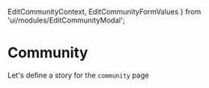   EditCommunityContext,
  EditCommunityFormValues
} from 'ui/modules/EditCommunityModal';



<Meta title="Pages|Community" component={Community}/>


# Community
Let's define a story for the `community` page

<Preview>
  <Story name="community page">
    <HeroCommunityContext.Provider value={heroContext}>
      <EditCommunityContext.Provider value={editProvider}>
        <RecentActivitiesContext.Provider value={recentActivitiesContext}>
          <ActivityPreviewContext.Provider value={activityPreviewContext}>
            <Community communityId={'1'} />
          </ActivityPreviewContext.Provider>
        </RecentActivitiesContext.Provider>
      </EditCommunityContext.Provider>
    </HeroCommunityContext.Provider>
  </Story>
</Preview>



